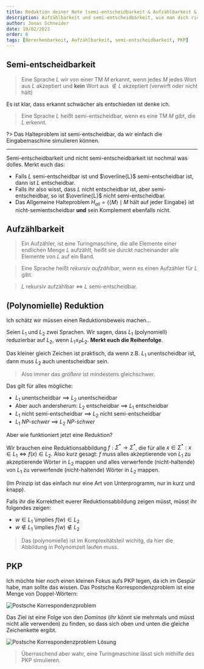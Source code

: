 ```yaml
---
title: Reduktion deiner Note (semi-entscheidbarkeit & Aufzählbarkeit & Reduktionen)
description: Aufzählbarkeit und semi-entscheidbarkeit, wie man dich richtig reduziert.
author: Jonas Schneider
date: 18/02/2023
order: 6
tags: [Berechenbarkeit, Aufzählbarkeit, semi-entscheidbarkeit, PKP]
---
```


## Semi-entscheidbarkeit

> Eine Sprache $L$ wir von einer TM $M$ erkannt, wenn jedes $M$ jedes Wort aus $L$ akzeptiert und **kein** Wort aus $\notin L$ akzeptiert (verwirft oder nicht hält)

Es ist klar, dass erkannt schwächer als entschieden ist denke ich.

> Eine Sprache $L$ heißt semi-entscheidbar, wenn es eine TM $M$ gibt, die $L$ erkennt.

?> Das Halteproblem ist semi-entscheidbar, da wir einfach die Eingabemaschine simulieren können.

---

Semi-entscheidbarkeit und nicht semi-entscheidbarkeit ist nochmal was dolles. Merkt euch das:

- Falls $L$ semi-entscheidbar ist und $\overline{L}$ semi-entscheidbar ist, dann ist $L$ entscheidbar.
- Falls ihr also wisst, dass $L$ nicht entscheidbar ist, aber semi-entscheidbar, so ist $\overline{L}$ nicht semi-entscheidbar.
- Das Allgemeine Halteproblem $H_{all} = \{\langle M \rangle \mid M \text{ hält auf jeder Eingabe}\}$ ist nicht-semientscheidbar **und** sein Komplement ebenfalls nicht.

## Aufzählbarkeit

> Ein Aufzähler, ist eine Turingmaschine, die alle Elemente einer endlichen Menge $L$ aufzählt, heißt sie durckt nacheinander alle Elemente von $L$ auf ein Band.

> Eine Sprache heißt _rekursiv aufzählbar_, wenn es einen Aufzähler für $L$ gibt.

> $L$ rekursiv aufzählbar $\iff$ $L$ semi-entscheidbar.

## (Polynomielle) Reduktion

Ich schätz wir müssen einen Reduktionsbeweis machen...

Seien $L_1$ und $L_2$ zwei Sprachen. Wir sagen, dass $L_1$ (polynomiell) reduzierbar auf $L_2$, wenn $L_1 \le_P L_2$. **Merkt euch die Reihenfolge**.

Das kleiner gleich Zeichen ist praktisch, da wenn z.B. $L_1$ unentscheidbar ist, dann muss $L_2$ auch unentscheidbar sein.

> Also immer das _größere_ ist mindestens gleichschwer.

Das gilt für alles mögliche:

- $L_1$ unentscheidbar $\implies$ $L_2$ unentscheidbar
- Aber auch andersherum: $L_2$ entscheidbar $\implies$ $L_1$ entscheidbar
- $L_1$ nicht semi-entscheidbar $\implies$ $L_2$ nicht semi-entscheidbar
- $L_1$ _NP-schwer_ $\implies$ $L_2$ _NP-schwer_

Aber wie funktioniert jetzt eine Reduktion?

Wir brauchen eine Reduktionsabbildung $f: \Sigma^* \to \Sigma^*$, die für alle $x \in \Sigma^*: x \in L_1 \iff f(x) \in L_2$.
Also kurz gesagt: $f$ muss alles akzeptierende von $L_1$ zu akzeptierende Wörter in $L_2$ mappen und alles verwerfende (nicht-haltende) von $L_1$ zu verwerfende (nicht-haltende) Wörter in $L_2$ mappen.

(Im Prinzip ist das einfach nur eine Art von Unterprogramm, nur in kurz und knapp).

Falls ihr die Korrektheit euerer Reduktionsabbildung zeigen müsst, müsst ihr folgendes zeigen:

- $w \in L_1$ \implies $f(w) \in L_2$
- $w \notin L_1$ \implies $f(w) \notin L_2$

> Das (polynomielle) ist im Komplexitätsteil wichitg, da hier die Abbildung in Polynomzeit laufen muss.

## PKP

Ich möchte hier noch einen kleinen Fokus aufs PKP legen, da ich im Gespür habe, man sollte das wissen. Das Postsche Korrespondenzproblem ist eine Menge von Doppel-Wörtern:

![Postsche Korrespondenzproblem](/summary-assets/scil/Berechenbarkeit/postsche.png)

Das Ziel ist eine Folge von den _Dominos_ (ihr könnt sie mehrmals und müsst nicht alle verwenden) zu finden, so dass sich oben und unten die gleiche Zeichenkette ergibt.

![Postsche Korrespondenzproblem Lösung](/summary-assets/scil/Berechenbarkeit/postsche-lsg.png)

> Überraschend aber wahr, eine Turingmaschine lässt sich mithilfe des PKP simulieren.
